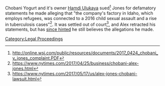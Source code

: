 Chobani Yogurt and it's owner [[Hamdi Ulukaya]] sued<ref>http://online.wsj.com/public/resources/documents/2017_0424_chobani_v_jones_complaint.PDF</ref> Jones for defamatory statements he made alleging that "the company's factory in Idaho, which employs refugees, was connected to a 2016 child sexual assault and a rise in tuberculosis cases"<ref>https://www.nytimes.com/2017/04/25/business/chobani-alex-jones.html</ref>. It was settled out of court<ref>https://www.nytimes.com/2017/05/17/us/alex-jones-chobani-lawsuit.html</ref>, and Alex retracted his statements, but has [[279: Formulaic Objections|since hinted]] he still believes the allegations he made.

[[Category:Legal Proceedings]]